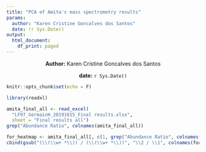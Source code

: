 ```yaml
---
title: "PCA of Amita's mass spectrometry results"
params:
  author: "Karen Cristine Goncalves dos Santos"
  date: !r Sys.Date()
output:
  html_document:
    df_print: paged
---
```


<center> **Author:** Karen Cristine Goncalves dos Santos

**date:** `r Sys.Date()` </center>

```r
knitr::opts_chunk$set(echo = F)
```

```r
library(readxl)

amita_final_all <- read_excel(
  "LF97_GermainH_20191015_Final results.xlsx", 
  sheet = "Final results all")
grep("Abundance Ratio", colnames(amita_final_all))

```

```r
for_heatmap <- amita_final_all[, c(1, grep("Abundance Ratio", colnames(amita_final_all)), grep("stat", amita_final_all))]
cbind(gsub("(\\(\\w+ *\\)) / (\\(\\w+ *\\))", "\\2 / \\1", colnames(for_heatmap), fixed = F), colnames(for_heatmap))

```

